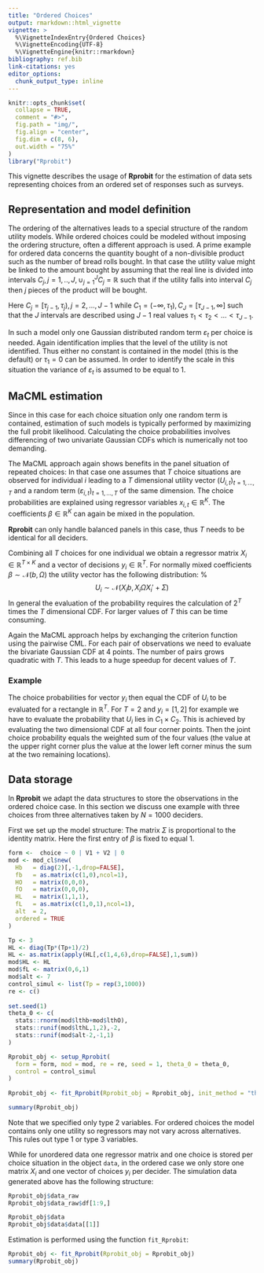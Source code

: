 ```yaml
---
title: "Ordered Choices"
output: rmarkdown::html_vignette
vignette: >
  %\VignetteIndexEntry{Ordered Choices}
  %\VignetteEncoding{UTF-8}
  %\VignetteEngine{knitr::rmarkdown}
bibliography: ref.bib
link-citations: yes  
editor_options: 
  chunk_output_type: inline
---
```


```r
knitr::opts_chunk$set(
  collapse = TRUE,
  comment = "#>",
  fig.path = "img/",
  fig.align = "center",
  fig.dim = c(8, 6), 
  out.width = "75%"
)
library("Rprobit")
```

This vignette describes the usage of **Rprobit** for the estimation of data sets representing choices from an ordered set of responses such as surveys.

## Representation and model definition

The ordering of the alternatives leads to a special structure of the random utility models. While ordered choices could be modeled without imposing the ordering structure, often a different approach is used. A prime example for ordered data concerns the quantity bought of a non-divisible product such as the number of bread rolls bought. In that case the utility value might be linked to the amount bought by assuming that the real line is divided into intervals $C_j , j=1,..,J, \cup_{j =1}^J C_j = {\mathbb R}$ such that if the utility falls into interval $C_j$ then $j$ pieces of the product will be bought.

Here $C_j = [\tau_{j-1},\tau_{j}), j=2,...,J-1$ while $C_1 = (-\infty,\tau_1), C_J = [\tau_{J-1},\infty]$ such that the $J$ intervals are described using $J-1$ real values $\tau_1 < \tau_2 < ... < \tau_{J-1}$.

In such a model only one Gaussian distributed random term $\varepsilon_t$ per choice is needed. Again identification implies that the level of the utility is not identified. Thus either no constant is contained in the model (this is the default) or $\tau_1=0$ can be assumed. In order to identify the scale in this situation the variance of $\varepsilon_t$ is assumed to be equal to 1.

## MaCML estimation

Since in this case for each choice situation only one random term is contained, estimation of such models is typically performed by maximizing the full probit likelihood. Calculating the choice probabilities involves  differencing of two univariate Gaussian CDFs which is numerically not too demanding.

The MaCML approach again shows benefits in the panel situation of repeated choices: In that case one assumes that $T$ choice situations are observed for individual $i$ leading to a $T$ dimensional utility vector $(U_{i,t})_{t=1,...,T}$ and a random term $(\varepsilon_{i,t})_{t=1,...,T}$ of the same dimension. The choice probabilities are explained using regressor variables $x_{i,t} \in {\mathbb R}^K$. The coefficients $\beta \in {\mathbb R}^K$ can again be mixed in the population.

**Rprobit** can only handle balanced panels in this case, thus $T$ needs to be identical for all deciders.

Combining all $T$ choices for one individual we obtain a regressor matrix $X_i \in {\mathbb R}^{T \times K}$ and a vector of decisions $y_i \in {\mathbb R}^{T}$. For normally mixed coefficients $\beta \sim {\mathcal N}(b, \Omega)$ the utility vector has the following distribution: % $$
U_i \sim {\mathcal N}( X_i b, X_i \Omega X_i' + \Sigma)
$$ In general the evaluation of the probability requires the calculation of $2^{T}$ times the $T$ dimensional CDF. For larger values of $T$ this can be time consuming.

Again the MaCML approach helps by exchanging the criterion function using the pairwise CML. For each pair of observations we need to evaluate the bivariate Gaussian CDF at 4 points. The number of pairs grows quadratic with $T$. This leads to a huge speedup for decent values of $T$.

### Example

The choice probabilities for vector $y_i$ then equal the CDF of $U_i$ to be evaluated for a rectangle in ${\mathbb R}^{T}$. For $T=2$ and $y_i = [1,2]$ for example we have to evaluate the probability that $U_i$ lies in $C_1 \times C_2$. This is achieved by evaluating the two dimensional CDF at all four corner points. Then the joint choice probability equals the weighted sum of the four values (the value at the upper right corner plus the value at the lower left corner minus the sum at the two remaining locations).

## Data storage

In **Rprobit** we adapt the data structures to store the observations in the ordered choice case. In this section we discuss one example with three choices from three alternatives taken by $N=1000$ deciders.

First we set up the model structure: The matrix $\Sigma$ is proportional to the identity matrix. Here the first entry of $\beta$ is fixed to equal $1$.

```r
form <-  choice ~ 0 | V1 + V2 | 0
mod <- mod_cl$new(
  Hb   = diag(2)[,-1,drop=FALSE],
  fb   = as.matrix(c(1,0),ncol=1),
  HO   = matrix(0,0,0),
  fO   = matrix(0,0,0),
  HL   = matrix(1,1,1),
  fL   = as.matrix(c(1,0,1),ncol=1),
  alt  = 2,
  ordered = TRUE
)

Tp <- 3
HL <- diag(Tp*(Tp+1)/2)
HL <- as.matrix(apply(HL[,c(1,4,6),drop=FALSE],1,sum))
mod$HL <- HL
mod$fL <- matrix(0,6,1)
mod$alt <- 7
control_simul <- list(Tp = rep(3,1000))
re <- c()
  
set.seed(1)
theta_0 <- c(
  stats::rnorm(mod$lthb+mod$lthO),
  stats::runif(mod$lthL,1,2),-2, 
  stats::runif(mod$alt-2,-1,1)
)

Rprobit_obj <- setup_Rprobit(
  form = form, mod = mod, re = re, seed = 1, theta_0 = theta_0,
  control = control_simul
)
  
Rprobit_obj <- fit_Rprobit(Rprobit_obj = Rprobit_obj, init_method = "theta")

summary(Rprobit_obj)
```

Note that we specified only type 2 variables. For ordered choices the model contains only one utility so regressors may not vary across alternatives. This rules out type 1 or type 3 variables.

While for unordered data one regressor matrix and one choice is stored per choice situation in the object `data`, in the ordered case we only store one matrix $X_i$ and one vector of choices $y_i$ per decider. The simulation data generated above has the following structure:

```r
Rprobit_obj$data_raw
Rprobit_obj$data_raw$df[1:9,]

Rprobit_obj$data
Rprobit_obj$data$data[[1]]

```

Estimation is performed using the function `fit_Rprobit`:

```r
Rprobit_obj <- fit_Rprobit(Rprobit_obj = Rprobit_obj)
summary(Rprobit_obj)
```
